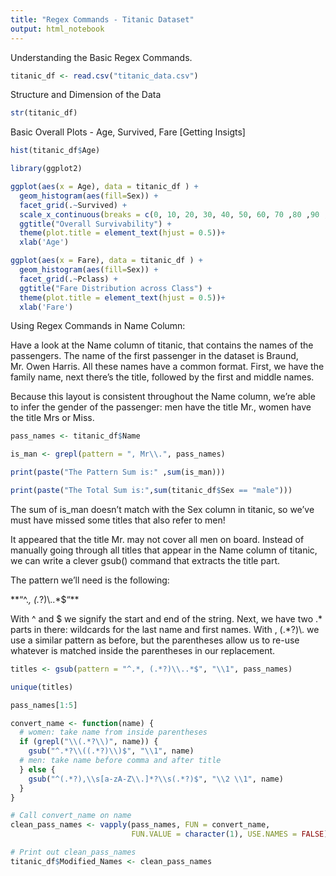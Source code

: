 ---
title: "Regex Commands - Titanic Dataset"
output: html_notebook
---
Understanding the Basic Regex Commands.

```{r data_load}
titanic_df <- read.csv("titanic_data.csv")
```

Structure and Dimension of the Data

```{r str_dim}
str(titanic_df)
```

Basic Overall Plots - Age, Survived, Fare [Getting Insigts]

```{r plot_a}
hist(titanic_df$Age)
```

```{r plot_b}
library(ggplot2)

ggplot(aes(x = Age), data = titanic_df ) +
  geom_histogram(aes(fill=Sex)) +
  facet_grid(.~Survived) + 
  scale_x_continuous(breaks = c(0, 10, 20, 30, 40, 50, 60, 70 ,80 ,90 , 100)) +
  ggtitle("Overall Survivability") +
  theme(plot.title = element_text(hjust = 0.5))+
  xlab('Age')
```

```{r plot_c}

ggplot(aes(x = Fare), data = titanic_df ) +
  geom_histogram(aes(fill=Sex)) +
  facet_grid(.~Pclass) + 
  ggtitle("Fare Distribution across Class") +
  theme(plot.title = element_text(hjust = 0.5))+
  xlab('Fare')
```

Using Regex Commands in Name Column:

Have a look at the Name column of titanic, that contains the names of the passengers. The name of the first passenger in the dataset is Braund, Mr. Owen Harris. All these names have a common format. First, we have the family name, next there's the title, followed by the first and middle names.

Because this layout is consistent throughout the Name column, we're able to infer the gender of the passenger: men have the title Mr., women have the title Mrs or Miss.

```{r regex}

pass_names <- titanic_df$Name

is_man <- grepl(pattern = ", Mr\\.", pass_names)

print(paste("The Pattern Sum is:" ,sum(is_man)))

print(paste("The Total Sum is:",sum(titanic_df$Sex == "male")))

```

The sum of is_man doesn't match with the Sex column in titanic, so we've must have missed some titles that also refer to men!

It appeared that the title Mr. may not cover all men on board. Instead of manually going through all titles that appear in the Name column of titanic, we can write a clever gsub() command that extracts the title part.

The pattern we'll need is the following:

**"^.*, (.*?)\\..*$"**

With ^ and $ we signify the start and end of the string. Next, we have two .* parts in there: wildcards for the last name and first names. With , (.*?)\\. we use a similar pattern as before, but the parentheses allow us to re-use whatever is matched inside the parentheses in our replacement.

```{r regex_a}
titles <- gsub(pattern = "^.*, (.*?)\\..*$", "\\1", pass_names)

unique(titles)

```

```{r regex_b}

pass_names[1:5]

```

```{r regex_c}
convert_name <- function(name) {
  # women: take name from inside parentheses
  if (grepl("\\(.*?\\)", name)) {
    gsub("^.*?\\((.*?)\\)$", "\\1", name)
  # men: take name before comma and after title
  } else {
    gsub("^(.*?),\\s[a-zA-Z\\.]*?\\s(.*?)$", "\\2 \\1", name)
  }
}

# Call convert_name on name
clean_pass_names <- vapply(pass_names, FUN = convert_name,
                           FUN.VALUE = character(1), USE.NAMES = FALSE)

# Print out clean_pass_names
titanic_df$Modified_Names <- clean_pass_names

```

